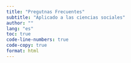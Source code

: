 ```yaml
---
title: "Pregutnas Frecuentes"
subtitle: "Aplicado a las ciencias sociales"
author: ""
lang: "es"
toc: true
code-line-numbers: true
code-copy: true
format: html
---
```


